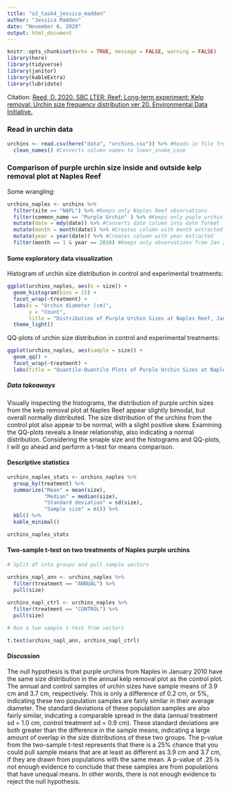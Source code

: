 ```yaml
---
title: "a3_task4_jessica_madden"
author: "Jessica Madden"
date: "November 6, 2020"
output: html_document
---
```


```r
knitr::opts_chunk$set(echo = TRUE, message = FALSE, warning = FALSE)
library(here)
library(tidyverse)
library(janitor)
library(kableExtra)
library(lubridate)
```

Citation: [Reed, D. 2020. SBC LTER: Reef: Long-term experiment: Kelp removal: Urchin size frequency distribution ver 20. Environmental Data Initiative.](https://doi.org/10.6073/pasta/5a1e9ef03aa47bd2225c0bb98a02a63b)

### Read in urchin data

```r
urchins <- read.csv(here("data", "urchins.csv")) %>% #Reads in file from data folder
  clean_names() #Converts column names to lower_snake_case
```

### Comparison of purple urchin size inside and outside kelp removal plot at Naples Reef

Some wrangling:

```r
urchins_naples <- urchins %>% 
  filter(site == "NAPL") %>% #Keeps only Naples Reef observations
  filter(common_name == "Purple Urchin" ) %>% #Keeps only puple urchin observations
  mutate(date = mdy(date)) %>% #Converts date column into date format
  mutate(month = month(date)) %>% #Creates column with month extracted
  mutate(year = year(date)) %>% #Creates column with year extracted
  filter(month == 1 & year == 2010) #Keeps only observations from Jan 2010
```

#### Some exploratory data visualization

Histogram of urchin size distribution in control and experimental treatments:

```r
ggplot(urchins_naples, aes(x = size)) +
  geom_histogram(bins = 15) +
  facet_wrap(~treatment) +
  labs(x = "Urchin diameter (cm)", 
       y = "Count", 
       title = "Distribution of Purple Urchin Sizes at Naples Reef, January 2010") +
  theme_light()
```

QQ-plots of urchin size distribution in control and experimental treatments:

```r
ggplot(urchins_naples, aes(sample = size)) +
  geom_qq() +
  facet_wrap(~treatment) +
  labs(title = "Quantile-Quantile Plots of Purple Urchin Sizes at Naples Reef")
```

##### Data takeaways

Visually inspecting the histograms, the distribution of purple urchin sizes from the kelp removal plot at Naples Reef appear slightly bimodal, but overall normally distributed. The size distribution of the urchins from the control plot also appear to be normal, with a slight positive skew. Examining the QQ-plots reveals a linear relationship, also indicating a normal distribution. Considering the smaple size and the histograms and QQ-plots, I will go ahead and perform a t-test for means comparison.

#### Descriptive statistics

```r
urchins_naples_stats <- urchins_naples %>%
  group_by(treatment) %>% 
  summarize("Mean" = mean(size), 
            "Median" = median(size), 
            "Standard deviation" = sd(size), 
            "Sample size" = n()) %>% 
  kbl() %>% 
  kable_minimal()

urchins_naples_stats

```

#### Two-sample t-test on two treatments of Naples purple urchins

```r
# Split df into groups and pull sample vectors

urchins_napl_ann <- urchins_naples %>% 
  filter(treatment == "ANNUAL") %>% 
  pull(size)
  
urchins_napl_ctrl <- urchins_naples %>% 
  filter(treatment == "CONTROL") %>% 
  pull(size)
```

```r
# Run a two sample t-test from vectors

t.test(urchins_napl_ann, urchins_napl_ctrl)
```

#### Discussion 

The null hypothesis is that purple urchins from Naples in January 2010 have the same size distribution in the annual kelp removal plot as the control plot. The annual and control samples of urchin sizes have sample means of 3.9 cm and 3.7 cm, respectively. This is only a difference of 0.2 cm, or 5%, indicating these two population samples are fairly similar in their average diameter. The standard deviations of these population samples are also fairly similar, indicating a comparable spread in the data (annual treatment sd = 1.0 cm, control treatment sd = 0.9 cm). These standard deviations are both greater than the difference in the sample means, indicating a large amount of overlap in the size distributions of these two groups. The p-value from the two-sample t-test represents that there is a 25% chance that you could pull sample means that are at least as different as 3.9 cm and 3.7 cm, if they are drawn from populations with the same mean. A p-value of .25 is not enough evidence to conclude that these samples are from populations that have unequal means. In other words, there is not enough evidence to reject the null hypothesis.